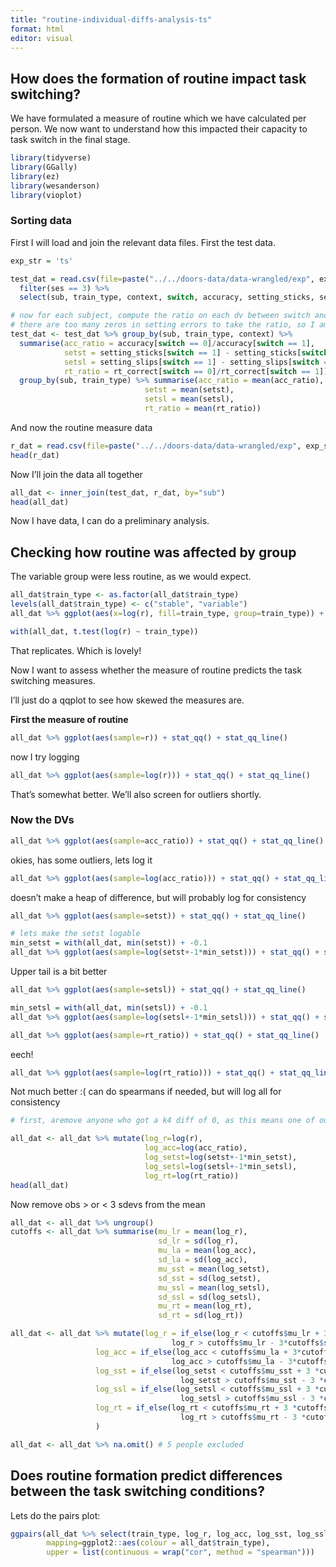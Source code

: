 ```yaml
---
title: "routine-individual-diffs-analysis-ts"
format: html
editor: visual
---
```


## How does the formation of routine impact task switching?

We have formulated a measure of routine which we have calculated per person. We now want to understand how this impacted their capacity to task switch in the final stage.

```r

library(tidyverse)
library(GGally)
library(ez)
library(wesanderson)
library(vioplot)
```

### Sorting data

First I will load and join the relevant data files. First the test data.

```r

exp_str = 'ts'

test_dat = read.csv(file=paste("../../doors-data/data-wrangled/exp", exp_str, "avg.csv", sep="_")) %>% 
  filter(ses == 3) %>% 
  select(sub, train_type, context, switch, accuracy, setting_sticks, setting_slips, rt_correct)

# now for each subject, compute the ratio on each dv between switch and stay trials, and then average across context
# there are too many zeros in setting errors to take the ratio, so I am going to do the difference of those
test_dat <- test_dat %>% group_by(sub, train_type, context) %>% 
  summarise(acc_ratio = accuracy[switch == 0]/accuracy[switch == 1],
            setst = setting_sticks[switch == 1] - setting_sticks[switch == 0],
            setsl = setting_slips[switch == 1] - setting_slips[switch == 0],
            rt_ratio = rt_correct[switch == 0]/rt_correct[switch == 1]) %>%
  group_by(sub, train_type) %>% summarise(acc_ratio = mean(acc_ratio),
                              setst = mean(setst),
                              setsl = mean(setsl),
                              rt_ratio = mean(rt_ratio))

```

And now the routine measure data

```r

r_dat = read.csv(file=paste("../../doors-data/data-wrangled/exp", exp_str, "rscore.csv", sep="_"))
head(r_dat)
```

Now I'll join the data all together

```r

all_dat <- inner_join(test_dat, r_dat, by="sub")
head(all_dat)
```

Now I have data, I can do a preliminary analysis.

## Checking how routine was affected by group

The variable group were less routine, as we would expect.

```r

all_dat$train_type <- as.factor(all_dat$train_type)
levels(all_dat$train_type) <- c("stable", "variable")
all_dat %>% ggplot(aes(x=log(r), fill=train_type, group=train_type)) + geom_density(alpha=0.5)
```

```r

with(all_dat, t.test(log(r) ~ train_type))
```

That replicates. Which is lovely!

Now I want to assess whether the measure of routine predicts the task switching measures.

I'll just do a qqplot to see how skewed the measures are.

**First the measure of routine**

```r

all_dat %>% ggplot(aes(sample=r)) + stat_qq() + stat_qq_line()
```

now I try logging

```r
all_dat %>% ggplot(aes(sample=log(r))) + stat_qq() + stat_qq_line()
```

That's somewhat better. We'll also screen for outliers shortly.

### Now the DVs

```r
all_dat %>% ggplot(aes(sample=acc_ratio)) + stat_qq() + stat_qq_line()
```

okies, has some outliers, lets log it

```r

all_dat %>% ggplot(aes(sample=log(acc_ratio))) + stat_qq() + stat_qq_line()
```

doesn't make a heap of difference, but will probably log for consistency

```r

all_dat %>% ggplot(aes(sample=setst)) + stat_qq() + stat_qq_line()
```

```r

# lets make the setst logable
min_setst = with(all_dat, min(setst)) + -0.1
all_dat %>% ggplot(aes(sample=log(setst+-1*min_setst))) + stat_qq() + stat_qq_line()
```

Upper tail is a bit better

```r

all_dat %>% ggplot(aes(sample=setsl)) + stat_qq() + stat_qq_line()
```

```r

min_setsl = with(all_dat, min(setsl)) + -0.1
all_dat %>% ggplot(aes(sample=log(setsl+-1*min_setsl))) + stat_qq() + stat_qq_line()
```

```r
all_dat %>% ggplot(aes(sample=rt_ratio)) + stat_qq() + stat_qq_line()
```

eech!

```r

all_dat %>% ggplot(aes(sample=log(rt_ratio))) + stat_qq() + stat_qq_line()
```

Not much better :( can do spearmans if needed, but will log all for consistency

```r

# first, aremove anyone who got a k4 diff of 0, as this means one of our estimates for them was infinity

all_dat <- all_dat %>% mutate(log_r=log(r),
                              log_acc=log(acc_ratio),
                              log_setst=log(setst+-1*min_setst),
                              log_setsl=log(setsl+-1*min_setsl),
                              log_rt=log(rt_ratio))
head(all_dat)

```

Now remove obs \> or \< 3 sdevs from the mean

```r

all_dat <- all_dat %>% ungroup()
cutoffs <- all_dat %>% summarise(mu_lr = mean(log_r),
                                 sd_lr = sd(log_r),
                                 mu_la = mean(log_acc),
                                 sd_la = sd(log_acc),
                                 mu_sst = mean(log_setst),
                                 sd_sst = sd(log_setst),
                                 mu_ssl = mean(log_setsl),
                                 sd_ssl = sd(log_setsl),
                                 mu_rt = mean(log_rt),
                                 sd_rt = sd(log_rt))

all_dat <- all_dat %>% mutate(log_r = if_else(log_r < cutoffs$mu_lr + 3*cutoffs$sd_lr &
                                    log_r > cutoffs$mu_lr - 3*cutoffs$sd_lr, log_r, NA),
                   log_acc = if_else(log_acc < cutoffs$mu_la + 3*cutoffs$sd_la &
                                    log_acc > cutoffs$mu_la - 3*cutoffs$sd_la, log_acc, NA),
                   log_sst = if_else(log_setst < cutoffs$mu_sst + 3 *cutoffs$sd_sst &
                                      log_setst > cutoffs$mu_sst - 3 *cutoffs$sd_sst, log_setst, NA),
                   log_ssl = if_else(log_setsl < cutoffs$mu_ssl + 3 *cutoffs$sd_ssl &
                                      log_setsl > cutoffs$mu_ssl - 3 *cutoffs$sd_ssl, log_setsl, NA),
                   log_rt = if_else(log_rt < cutoffs$mu_rt + 3 *cutoffs$sd_rt &
                                      log_rt > cutoffs$mu_rt - 3 *cutoffs$sd_rt, log_rt, NA),
                   )

all_dat <- all_dat %>% na.omit() # 5 people excluded

```

## Does routine formation predict differences between the task switching conditions?

Lets do the pairs plot:

```r

ggpairs(all_dat %>% select(train_type, log_r, log_acc, log_sst, log_ssl, log_rt),
        mapping=ggplot2::aes(colour = all_dat$train_type),
        upper = list(continuous = wrap("cor", method = "spearman")))
```
